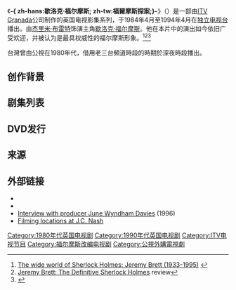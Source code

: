 {{noteTA
|T=zh-hans:歇洛克·福尔摩斯 (1984年电视剧);zh-tw:福爾摩斯探案 (1984年電視影集) 
|G1=Show
|G2=Movie
|1=zh-hans:歇洛克; zh-tw:夏洛克;
|2=zh-hans:杰里米·布雷特; zh-tw:傑瑞米·布雷特;
|3=zh-hans:歇洛克·福尔摩斯集数列表; zh-tw:福爾摩斯探案集數列表;
}}

{{电视节目信息框
| 颜色       =#D3D3D3 
| 名称       = -{ zh-hans:歇洛克·福尔摩斯; zh-tw:福爾摩斯探案;}-
| 原名       = ''Sherlock Holmes''
| 图片       = 
| 图说       = 
| 类型       = 推理侦探
| 原创       =  Michael Cox
| 发展       = 
| 编剧       =
| 导演       = 
| 主持       = 
| 演出       = [[杰里米·布雷特|杰里米·布雷特]]<br>[[David_Burke_(British_actor)|David Burke]]<br>[[Edward_Hardwicke|Edward Hardwicke]]<br>[[Colin_Jeavons|Colin Jeavons]]<br>[[Eric_Porter|Eric Porter]]<br>[[Rosalie_Williams|Rosalie Williams]]
| 配音       = 
| 旁白       =  
| 字幕       =  
| 主题曲     = 
| 片头曲     = 
| 片尾曲     = 
| 作曲       = 
| 国家       = {{GBR}} 
| 地区       = 
| 语言       = 
| 季数       = 
| 系列数     = 
| 辑数       = 9 （包括《福尔摩斯归来记》、《福尔摩斯案件簿》和《福尔摩斯回忆录》）
| 集数       = 41
| 每集列表   = 歇洛克·福尔摩斯集数列表
| 执行制片   = 
| 制片人     = [[Granada_Television|Granada Television]]
| 监制       = 
| 副制片人   = 
| 共同制片人 = 
| 编审       = 
| 剪辑       = 
| 年份       =
| 外景       = 
| 机位       = 
| 每集长     = 36集： 51 分钟<br />5集： 102-105 分钟|频道      =  [[ITV|ITV]]
| 电视网1    = 
| 电视台1     = 
| 视频制式1   = 
| 音频制式1   = 
| 首播国家   = {{GBR}} 
| 首播地区   = 
| 制作公司   =
| 影视公司   =
| 开始      = 1984年4月24日
| 结束      = 1994年4月11日
| 晚于       = 
| 早于       = 
| 相关剧集   = 
| 中国大陆名称 = 
| 台湾名称   = 福爾摩斯探案
| 港澳名称   = 
| 马新名称   = 
| 官方网站   = 
| imdb_id   = 
| tv_com_id = 
}}
《'''-{ zh-hans:歇洛克·福尔摩斯; zh-tw:福爾摩斯探案;}-'''》（{{lang-en|''Sherlock Holmes''}}）是一部由[[ITV_Granada|ITV Granada]]公司制作的英国电视影集系列，于1984年4月至1994年4月在[[独立电视台|独立电视台]]播出。由[[杰里米·布雷特|杰里米·布雷特]]饰演主角[[歇洛克·福尔摩斯|歇洛克·福尔摩斯]]。他在本片中的演出如今依旧广受欢迎，并被认为是最具权威性的福尔摩斯形象。<ref>[http://www.sherlock-holmes.org.uk/world/jbrett.php The wide world of Sherlock Holmes: Jeremy Brett (1933-1995)] {{webarchive|url=https://web.archive.org/web/20120405075346/http://www.sherlock-holmes.org.uk/world/jbrett.php |date=2012-04-05 }}</ref><ref>[http://www.bakerstreetdozen.com/bretttribute.html Jeremy Brett: The Definitive Sherlock Holmes] {{Wayback|url=http://www.bakerstreetdozen.com/bretttribute.html |date=20120417053159 }} review</ref><ref>{{Cite web |url=http://members.iinet.net.au/~exlibris/onscreen.html |title=Sherlock Holmes on Screen |accessdate=2013-06-19 |archive-date=2013-01-02 |archive-url=https://web.archive.org/web/20130102153227/http://members.iinet.net.au/~exlibris/onscreen.html |dead-url=no }}</ref>

台灣曾由公視在1980年代，借用老三台頻道時段的時期於深夜時段播出。

== 创作背景 ==

== 剧集列表 == 
{{main|歇洛克·福尔摩斯集数列表}}

==DVD发行==

==来源==
{{Reflist}}

==外部链接==
*{{Screenonline TV title|888944|The Adventures of Sherlock Holmes}}
*{{IMDb title|0086661|The Adventures of Sherlock Holmes}}
*[http://www.dunwich.org/tv/sherlock/junewynd.html Interview with producer June Wyndham Davies] {{Wayback|url=http://www.dunwich.org/tv/sherlock/junewynd.html |date=20121204040627 }} (1996)
*[http://my.core.com/~jcnash/sherlock_places.html Filming locations at J.C. Nash] {{Wayback|url=http://my.core.com/~jcnash/sherlock_places.html |date=20131121063017 }}

{{HolmesFilms}}

{{Authority control}}
{{DEFAULTSORT:Sherlock Holmes (1984 Tv Series)}}
[[Category:1980年代英国电视剧|Category:1980年代英国电视剧]]
[[Category:1990年代英国电视剧|Category:1990年代英国电视剧]]
[[Category:ITV电视节目|Category:ITV电视节目]]
[[Category:福尔摩斯改编电视剧|Category:福尔摩斯改编电视剧]]
[[Category:公視外購電視劇|Category:公視外購電視劇]]